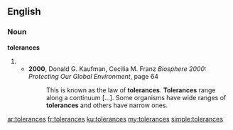 ==English==

===Noun===
'''tolerances'''

# {{plural of|[[tolerance]]}}
#*'''2000''', Donald G. Kaufman, Cecilia M. Franz ''Biosphere 2000: Protecting Our Global Environment'', page 64
#*:This is known as the law of '''tolerances'''. '''Tolerances''' range along a continuum [...].  Some organisms have wide ranges of '''tolerances''' and others have narrow ones.

[[ar:tolerances]]
[[fr:tolerances]]
[[ku:tolerances]]
[[my:tolerances]]
[[simple:tolerances]]
